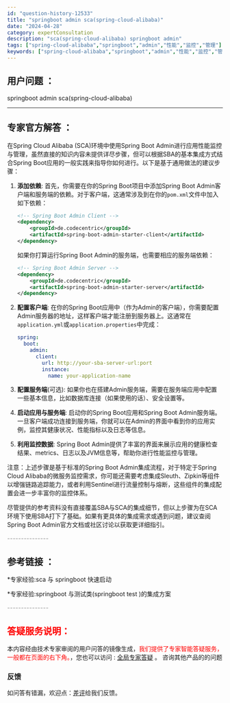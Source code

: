 ```yaml
---
id: "question-history-12533"
title: "springboot admin sca(spring-cloud-alibaba)"
date: "2024-04-28"
category: expertConsultation
description: "sca(spring-cloud-alibaba) springboot admin"
tags: ["spring-cloud-alibaba","springboot","admin","性能","监控","管理"]
keywords: ["spring-cloud-alibaba","springboot","admin","性能","监控","管理"]
---
```


## 用户问题 ： 
 springboot admin sca(spring-cloud-alibaba) 

---------------
## 专家官方解答 ：

在Spring Cloud Alibaba (SCA)环境中使用Spring Boot Admin进行应用性能监控与管理，虽然直接的知识内容未提供详尽步骤，但可以根据SBA的基本集成方式结合Spring Boot应用的一般实践来指导你如何进行。以下是基于通用做法的建议步骤：

1. **添加依赖**: 首先，你需要在你的Spring Boot项目中添加Spring Boot Admin客户端和服务端的依赖。对于客户端，这通常涉及到在你的`pom.xml`文件中加入如下依赖：

   ```xml
   <!-- Spring Boot Admin Client -->
   <dependency>
       <groupId>de.codecentric</groupId>
       <artifactId>spring-boot-admin-starter-client</artifactId>
   </dependency>
   ```

   如果你打算运行Spring Boot Admin的服务端，也需要相应的服务端依赖：

   ```xml
   <!-- Spring Boot Admin Server -->
   <dependency>
       <groupId>de.codecentric</groupId>
       <artifactId>spring-boot-admin-starter-server</artifactId>
   </dependency>
   ```

2. **配置客户端**: 在你的Spring Boot应用中（作为Admin的客户端），你需要配置Admin服务器的地址，这样客户端才能注册到服务器上。这通常在`application.yml`或`application.properties`中完成：

   ```yaml
   spring:
     boot:
       admin:
         client:
           url: http://your-sba-server-url:port
           instance:
             name: your-application-name
   ```

3. **配置服务端**(可选): 如果你也在搭建Admin服务端，需要在服务端应用中配置一些基本信息，比如数据库连接（如果使用的话）、安全设置等。

4. **启动应用与服务端**: 启动你的Spring Boot应用和Spring Boot Admin服务端。一旦客户端成功连接到服务端，你就可以在Admin的界面中看到你的应用实例，监控其健康状况、性能指标以及日志等信息。

5. **利用监控数据**: Spring Boot Admin提供了丰富的界面来展示应用的健康检查结果、metrics、日志以及JVM信息等，帮助你进行性能监控与管理。

注意：上述步骤是基于标准的Spring Boot Admin集成流程，对于特定于Spring Cloud Alibaba的微服务监控需求，你可能还需要考虑集成Sleuth、Zipkin等组件以增强链路追踪能力，或者利用Sentinel进行流量控制与熔断，这些组件的集成配置会进一步丰富你的监控体系。

尽管提供的参考资料没有直接覆盖SBA与SCA的集成细节，但以上步骤为在SCA环境下使用SBA打下了基础。如果有更具体的集成需求或遇到问题，建议查阅Spring Boot Admin官方文档或社区讨论以获取更详细指引。


<font color="#949494">---------------</font> 


## 参考链接 ：

*专家经验:sca 与 springboot 快速启动 
 
 *专家经验:springboot 与测试类(springboot test )的集成方案 


 <font color="#949494">---------------</font> 
 


## <font color="#FF0000">答疑服务说明：</font> 

本内容经由技术专家审阅的用户问答的镜像生成，<font color="#FF0000">我们提供了专家智能答疑服务，一般都在页面的右下角。</font>，您也可以访问 : [全局专家答疑](https://opensource.alibaba.com/chatBot) 。 咨询其他产品的的问题

### 反馈
如问答有错漏，欢迎点：[差评](https://ai.nacos.io/user/feedbackByEnhancerGradePOJOID?enhancerGradePOJOId=12626)给我们反馈。
